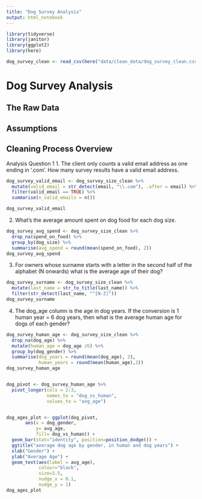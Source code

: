 ```yaml
---
title: "Dog Survey Analysis"
output: html_notebook
---
```


```r
library(tidyverse)
library(janitor)
library(ggplot2)
library(here)
```

```r
dog_survey_clean <- read_csv(here("data/clean_data/dog_survey_clean.csv"))
```
# Dog Survey Analysis

## The Raw Data

## Assumptions

## Cleaning Process Overview


Analysis Question 1
1. The client only counts a valid email address as one ending in ‘.com’. How many survey results have a valid email address.

```r
dog_survey_valid_email <- dog_survey_size_clean %>% 
  mutate(valid_email = str_detect(email, "\\.com"), .after = email) %>% 
  filter(valid_email == TRUE) %>% 
  summarise(n_valid_emails = n())

dog_survey_valid_email
```

2. What’s the average amount spent on dog food for each dog size.

```r

dog_survey_avg_spend <- dog_survey_size_clean %>% 
  drop_na(spend_on_food) %>% 
  group_by(dog_size) %>% 
  summarise(avg_spend = round(mean(spend_on_food), 2))
dog_survey_avg_spend

```

3. For owners whose surname starts with a letter in the second half of the alphabet (N onwards) what is the average age of their dog?


```r
dog_survey_surname <- dog_survey_size_clean %>% 
  mutate(last_name = str_to_title(last_name)) %>% 
  filter(str_detect(last_name, "^[N-Z]"))
dog_survey_surname
```

4. The dog_age column is the age in dog years. If the conversion is 1 human year = 6 dog years, then what is the average human age for dogs of each gender?
```r
dog_survey_human_age <- dog_survey_size_clean %>% 
  drop_na(dog_age) %>% 
  mutate(human_age = dog_age /6) %>% 
  group_by(dog_gender) %>% 
  summarise(dog_years = round(mean(dog_age), 2),
            human_years = round(mean(human_age),2))
dog_survey_human_age


dog_pivot <- dog_survey_human_age %>% 
  pivot_longer(cols = 2:3,
               names_to = "dog_vs_human",
               values_to = "avg_age")


dog_ages_plot <- ggplot(dog_pivot, 
       aes(x = dog_gender,
           y= avg_age,
           fill= dog_vs_human)) + 
  geom_bar(stat="identity", position=position_dodge()) +
  ggtitle("average dog age by gender, in human and dog years") +
  xlab("Gender") +
  ylab("Average Age") +
  geom_text(aes(label = avg_age), 
            colour="black", 
            size=3.5, 
            nudge_x = 0.1, 
            nudge_y = 1)
dog_ages_plot
```


